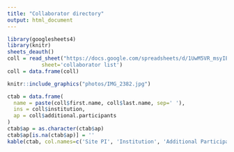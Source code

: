 ```yaml
---
title: "Collaborator directory"
output: html_document
---
```


```r
library(googlesheets4)
library(knitr)
sheets_deauth()
coll = read_sheet("https://docs.google.com/spreadsheets/d/1UwM5VR_msyIEyCpIGllfaLD4K4mqKyU5LfsCTwYEvwo/edit?usp=sharing",
           sheet='collaborator list')
coll = data.frame(coll)
```


```r
knitr::include_graphics("photos/IMG_2382.jpg")
```


```r
ctab = data.frame(
  name = paste(coll$first.name, coll$last.name, sep=' '),
  ins = coll$institution,
  ap = coll$additional.participants
)
ctab$ap = as.character(ctab$ap)
ctab$ap[is.na(ctab$ap)] = ''
kable(ctab, col.names=c('Site PI', 'Institution', 'Additional Participants'), align=c('l','l','l'))
```

